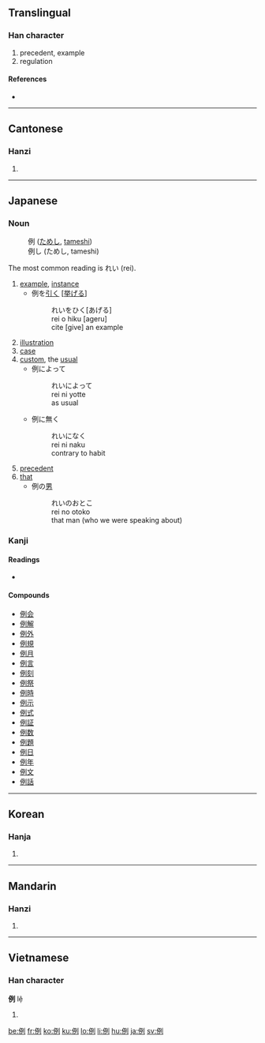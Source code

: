 ==Translingual==

===Han character===
{{Han char|rn=9|rad=人|as=06|sn=8|four=2220<sub>0</sub>|canj=人一弓弓 (OMNN)}}

# precedent, example
# regulation

====References====
* {{Han ref|kx=0101.240|dkj=00587|dj=0215.050|hdz=10146.080|uh=4F8B|ud=20363|bh=A8D2|bd=43218}}

----

==Cantonese==

===Hanzi===
{{yue-hanzi|jyut=|y=lai6}}

# {{defn|Cantonese}}

----

==Japanese==

===Noun===
{{ja-noun|k|hira=れい|rom=rei}}
: 例 ([[ためし]], [[tameshi]])
: 例し (ためし, tameshi)

The most common reading is れい (rei).

# [[example]], [[instance]]
#* 例を[[引く]] <nowiki>[</nowiki>[[挙げる]]<nowiki>]</nowiki>
#*: れいをひく[あげる]
#*: rei o hiku [ageru]
#*: cite [give] an example
# [[illustration]]
# [[case]]
# [[custom]], the [[usual]]
#* 例によって
#*: れいによって
#*: rei ni yotte
#*: as usual
#* 例に無く
#*: れいになく
#*: rei ni naku
#*: contrary to habit
# [[precedent]]
# [[that]]
#* 例の[[男]]
#*: れいのおとこ
#*: rei no otoko
#*: that man (who we were speaking about)

===Kanji===
{{ja-kanji|grade=4|rs=人06}}

====Readings====
* {{ja-readings|on=[[れい]] ([[rei]]), [[れつ]] ([[retsu]])|kun=[[たとえる]] ([[例える]], [[tatoeru]]), [[たぐい]] ([[tagui]]), [[ためし]] ([[tameshi]])}}

====Compounds====
* [[例会]]
* [[例解]]
* [[例外]]
* [[例規]]
* [[例月]]
* [[例言]]
* [[例刻]]
* [[例祭]]
* [[例時]]
* [[例示]]
* [[例式]]
* [[例証]]
* [[例数]]
* [[例題]]
* [[例日]]
* [[例年]]
* [[例文]]
* [[例話]]

----

==Korean==

===Hanja===
{{ko-hanja|hangeul=례|rv=rye|mr=rye}}

# {{defn|Korean}}

----

==Mandarin==

===Hanzi===
{{cmn-hanzi|pin=[[lì]] ([[li4]])|wg=li<sup>4</sup>}}

# {{defn|Mandarin}}

----

==Vietnamese==

===Han character===
'''例''' lệ

# {{defn|Vietnamese}}

[[be:例]]
[[fr:例]]
[[ko:例]]
[[ku:例]]
[[lo:例]]
[[li:例]]
[[hu:例]]
[[ja:例]]
[[sv:例]]
